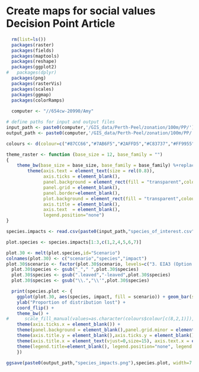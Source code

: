 Create maps for social values Decision Point Article
========================================================



```r
  rm(list=ls())
  packages(raster)
  packages(fields)
  packages(maptools)
  packages(reshape)
  packages(ggplot2)
#   packages(dplyr)
  packages(png)
  packages(rasterVis)
  packages(scales)
  packages(ggmap)
  packages(colorRamps)
  
  computer <- "//654cw-20990/Amy"

# define paths for input and output files
input_path <- paste0(computer,'/GIS_data/Perth-Peel/zonation/100m/PP/')
output_path <- paste0(computer,'/GIS_data/Perth-Peel/zonation/100m/PP/')

colours <- d(colour=c("#87CC66","#7AB6F5","#2AFFD5","#C83737","#FF9955","#B380FF","#C87137","#008080"),scenario=c("1. Biological","3. Social","4. Biological & Social","5. Development","6. Biological & Development","8. Social & Development", "9. Biological, Social & Development","10. Integrating Biological\n& Social Values"),value=c(1,3,4,5,6,8,9,10)) 


```

```r

theme_raster <- function (base_size = 12, base_family = "") 
{
    theme_bw(base_size = base_size, base_family = base_family) %+replace% 
        theme(axis.text = element_text(size = rel(0.8)), 
              axis.ticks = element_blank(),
              panel.background = element_rect(fill = "transparent",colour = NA),
              panel.grid = element_blank(),
              panel.border=element_blank(),
              plot.background = element_rect(fill = "transparent",colour = NA),
              axis.title = element_blank(),
              axis.text  = element_blank(),
              legend.position="none")
}

```


```r
species.impacts <- read.csv(paste0(input_path,"species_of_interest.csv"))

plot.species <- species.impacts[1:3,c(1,2,4,5,6,7)]

plot.30 <- melt(plot.species,id="Scenario")
colnames(plot.30) <- c("scenario","species","impact")
plot.30$scenario <- factor(plot.30$scenario, levels=c("3. EIA3 (Option 1)", "2. EIA2","1. EIA1"))
  plot.30$species <- gsub("_"," ",plot.30$species)
  plot.30$species <- gsub(".leaved","-leaved",plot.30$species)
  plot.30$species <- gsub("\\.","\\'",plot.30$species)

  print(species.plot <- {
    ggplot(plot.30, aes(species, impact, fill = scenario)) + geom_bar(stat="identity", position = "dodge") + 
    ylab("Proportion of distribution lost") +
    coord_flip() +
    theme_bw() +
#      scale_fill_manual(values=as.character(colours$colour[c(8,2,1)]),breaks=c("Biological values only","Social values only","Integrated solution")) + 
    theme(axis.ticks.x = element_blank()) + 
    theme(panel.background = element_blank(),panel.grid.minor = element_blank(),panel.grid.major.y = element_blank(),panel.border=element_blank()) +  
    theme(axis.title.y = element_blank(),axis.ticks.y = element_blank(),axis.text.y  = element_text(hjust=1, size=14)) + 
    theme(axis.title.x = element_text(vjust=0,size=15), axis.text.x = element_text(size=12)) +
    theme(legend.title=element_blank(), legend.position="none", legend.text = element_blank(),legend.key=element_blank())
    })

ggsave(paste0(output_path,"species_impacts.png"),species.plot, width=7.5,height=6,dpi=300)



```

